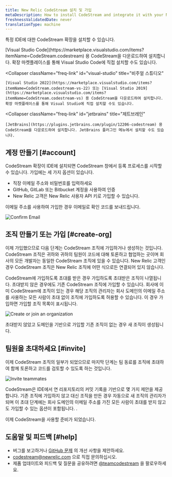 ```yaml
---
title: New Relic CodeStream 설치 및 가입
metaDescription: How to install CodeStream and integrate it with your New Relic account.
freshnessValidatedDate: never
translationType: machine
---
```






특정 IDE에 대한 CodeStream 확장을 설치할 수 있습니다.

<CollapserGroup>
  <Collapser
    className="freq-link"
    id="vscode"
    title="비주얼 스튜디오 코드"
  >
    [Visual Studio Code](https://marketplace.visualstudio.com/items?itemName=CodeStream.codestream) 용 CodeStream을 다운로드하여 설치합니다. 확장 마켓플레이스를 통해 Visual Studio Code에 직접 설치할 수도 있습니다.
  </Collapser>

  <Collapser
    className="freq-link"
    id="visual-studio"
    title="비주얼 스튜디오"
  >
    [Visual Studio 2022](https://marketplace.visualstudio.com/items?itemName=CodeStream.codestream-vs-22) 또는 [Visual Studio 2019](https://marketplace.visualstudio.com/items?itemName=CodeStream.codestream-vs) 용 CodeStream을 다운로드하여 설치합니다. 확장 마켓플레이스를 통해 Visual Studio에 직접 설치할 수도 있습니다.
  </Collapser>

  <Collapser
    className="freq-link"
    id="jetbrains"
    title="제트브레인"
  >
    [JetBrains](https://plugins.jetbrains.com/plugin/12206-codestream) 용 CodeStream을 다운로드하여 설치합니다. JetBrains 플러그인 메뉴에서 설치할 수도 있습니다.
  </Collapser>
</CollapserGroup>

## 계정 만들기 [#account]

CodeStream 확장이 IDE에 설치되면 CodeStream 창에서 등록 프로세스를 시작할 수 있습니다. 가입에는 세 가지 옵션이 있습니다.

* 직장 이메일 주소와 비밀번호를 입력하세요
* GitHub, GitLab 또는 Bitbucket 계정을 사용하여 인증
* New Relic 고객은 New Relic 사용자 API 키로 가입할 수 있습니다.

이메일 주소를 사용하여 가입한 경우 이메일로 확인 코드를 보내드립니다.

<img
  title="Confirm your email"
  alt="Confirm Email"
  src={codestreamEmailConfirmationCode}
/>

## 조직 만들기 또는 가입 [#create-org]

이제 가입했으므로 다음 단계는 CodeStream 조직에 가입하거나 생성하는 것입니다. CodeStream 조직은 귀하와 귀하의 팀원이 코드에 대해 토론하고 협업하는 곳이며 회사의 모든 개발자는 동일한 CodeStream 조직에 있을 수 있습니다. New Relic 고객인 경우 CodeStream 조직은 New Relic 조직에 어떤 식으로든 연결되어 있지 않습니다.

CodeStream에 가입하도록 초대를 받은 경우 가입하도록 초대받은 조직이 나열됩니다. 초대받지 않은 경우에도 기존 CodeStream 조직에 가입할 수 있습니다. 회사에 이미 CodeStream에 조직이 있는 경우 해당 조직의 관리자는 회사 도메인의 이메일 주소를 사용하는 모든 사람이 초대 없이 조직에 가입하도록 허용할 수 있습니다. 이 경우 가입하면 가입할 조직 목록이 표시됩니다.

<img
  title="Create or join an organization"
  alt="Create or join an organization"
  src={codestreamCreateorJoinTeam}
/>

초대받지 않았고 도메인을 기반으로 가입할 기존 조직이 없는 경우 새 조직이 생성됩니다.

## 팀원을 초대하세요 [#invite]

이제 CodeStream 조직의 일부가 되었으므로 마지막 단계는 팀 동료를 조직에 초대하여 함께 토론하고 코드를 검토할 수 있도록 하는 것입니다.

<img
  title="Invite teammates"
  alt="Invite teammates"
  src={codestreamInviteTeammates}
/>

CodeStream은 IDE에서 연 리포지토리의 커밋 기록을 기반으로 몇 가지 제안을 제공합니다. 기존 조직에 가입하지 않고 대신 조직을 만든 경우 자동으로 새 조직의 관리자가 되며 이 초대 단계에는 회사 도메인의 이메일 주소를 가진 모든 사람이 초대를 받지 않고도 가입할 수 있는 옵션이 포함됩니다. .

이제 CodeStream을 사용할 준비가 되었습니다.

## 도움말 및 피드백 [#help]

* 버그를 보고하거나 [GitHub 문제](https://github.com/TeamCodeStream/CodeStream/issues) 의 개선 사항을 제안하세요.
* [codestream@newrelic.com](mailto:codestream@newrelic.com) 으로 직접 문의하십시오.
* 제품 업데이트와 피드백 및 질문을 공유하려면 [@teamcodestream](http://twitter.com/teamcodestream) 을 팔로우하세요.
